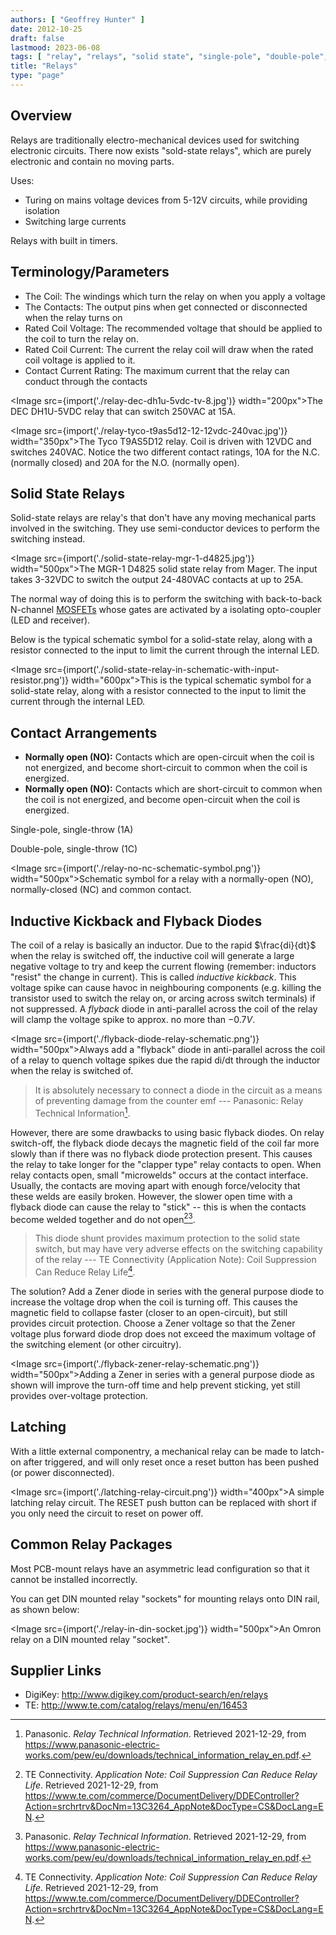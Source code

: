 ```yaml
---
authors: [ "Geoffrey Hunter" ]
date: 2012-10-25
draft: false
lastmood: 2023-06-08
tags: [ "relay", "relays", "solid state", "single-pole", "double-pole", "single-throw", "double-throw", "inductive kickback" ]
title: "Relays"
type: "page"
---
```



## Overview

Relays are traditionally electro-mechanical devices used for switching electronic circuits. There now exists "sold-state relays", which are purely electronic and contain no moving parts.

Uses:

* Turing on mains voltage devices from 5-12V circuits, while providing isolation
* Switching large currents

Relays with built in timers.

## Terminology/Parameters

* The Coil: The windings which turn the relay on when you apply a voltage
* The Contacts: The output pins when get connected or disconnected when the relay turns on
* Rated Coil Voltage: The recommended voltage that should be applied to the coil to turn the relay on.
* Rated Coil Current: The current the relay coil will draw when the rated coil voltage is applied to it.
* Contact Current Rating: The maximum current that the relay can conduct through the contacts

<Image src={import('./relay-dec-dh1u-5vdc-tv-8.jpg')} width="200px">The DEC DH1U-5VDC relay that can switch 250VAC at 15A.</Image>

<Image src={import('./relay-tyco-t9as5d12-12-12vdc-240vac.jpg')} width="350px">The Tyco T9AS5D12 relay. Coil is driven with 12VDC and switches 240VAC. Notice the two different contact ratings, 10A for the N.C. (normally closed) and 20A for the N.O. (normally open).</Image>

## Solid State Relays

Solid-state relays are relay's that don't have any moving mechanical parts involved in the switching. They use semi-conductor devices to perform the switching instead.

<Image src={import('./solid-state-relay-mgr-1-d4825.jpg')} width="500px">The MGR-1 D4825 solid state relay from Mager. The input takes 3-32VDC to switch the output 24-480VAC contacts at up to 25A.</Image>

The normal way of doing this is to perform the switching with back-to-back N-channel [MOSFETs](/electronics/components/transistors/mosfets/) whose gates are activated by a isolating opto-coupler (LED and receiver).

Below is the typical schematic symbol for a solid-state relay, along with a resistor connected to the input to limit the current through the internal LED.

<Image src={import('./solid-state-relay-in-schematic-with-input-resistor.png')} width="600px">This is the typical schematic symbol for a solid-state relay, along with a resistor connected to the input to limit the current through the internal LED.</Image>

## Contact Arrangements

* **Normally open (NO):** Contacts which are open-circuit when the coil is not energized, and become short-circuit to common when the coil is energized.
* **Normally open (NO):** Contacts which are short-circuit to common when the coil is not energized, and become open-circuit when the coil is energized.

Single-pole, single-throw (1A)

Double-pole, single-throw (1C)

<Image src={import('./relay-no-nc-schematic-symbol.png')} width="500px">Schematic symbol for a relay with a normally-open (NO), normally-closed (NC) and common contact.</Image>

## Inductive Kickback and Flyback Diodes

The coil of a relay is basically an inductor. Due to the rapid $\frac{di}{dt}$ when the relay is switched off, the inductive coil will generate a large negative voltage to try and keep the current flowing (remember: inductors "resist" the change in current). This is called _inductive kickback_. This voltage spike can cause havoc in neighbouring components (e.g. killing the transistor used to switch the relay on, or arcing across switch terminals) if not suppressed. A _flyback_ diode in anti-parallel across the coil of the relay will clamp the voltage spike to approx. no more than $-0.7V$.

<Image src={import('./flyback-diode-relay-schematic.png')} width="500px">Always add a \"flyback\" diode in anti-parallel across the coil of a relay to quench voltage spikes due the rapid di/dt through the inductor when the relay is switched of. </Image>

> It is absolutely necessary to connect a diode in the circuit as a means of preventing damage from the counter emf --- Panasonic: Relay Technical Information[^bib-relay-tech-info].

However, there are some drawbacks to using basic flyback diodes. On relay switch-off, the flyback diode decays the magnetic field of the coil far more slowly than if there was no flyback diode protection present. This causes the relay to take longer for the "clapper type" relay contacts to open. When relay contacts open, small "microwelds" occurs at the contact interface. Usually, the contacts are moving apart with enough force/velocity that these welds are easily broken. However, the slower open time with a flyback diode can cause the relay to "stick" -- this is when the contacts become welded together and do not open[^bib-te-coil-suppression-relay-life][^bib-relay-tech-info].

> This diode shunt provides maximum protection to the solid state switch, but may have very adverse effects on the switching capability of the relay --- TE Connectivity (Application Note): Coil Suppression Can Reduce Relay Life[^bib-te-coil-suppression-relay-life].

The solution? Add a Zener diode in series with the general purpose diode to increase the voltage drop when the coil is turning off. This causes the magnetic field to collapse faster (closer to an open-circuit), but still provides circuit protection. Choose a Zener voltage so that the Zener voltage plus forward diode drop does not exceed the maximum voltage of the switching element (or other circuitry).

<Image src={import('./flyback-zener-relay-schematic.png')} width="500px">Adding a Zener in series with a general purpose diode as shown will improve the turn-off time and help prevent sticking, yet still provides over-voltage protection. </Image>

## Latching

With a little external componentry, a mechanical relay can be made to latch-on after triggered, and will only reset once a reset button has been pushed (or power disconnected).

<Image src={import('./latching-relay-circuit.png')} width="400px">A simple latching relay circuit. The RESET push button can be replaced with short if you only need the circuit to reset on power off.</Image>

## Common Relay Packages

Most PCB-mount relays have an asymmetric lead configuration so that it cannot be installed incorrectly.

You can get DIN mounted relay "sockets" for mounting relays onto DIN rail, as shown below:

<Image src={import('./relay-in-din-socket.jpg')} width="500px">An Omron relay on a DIN mounted relay \"socket\".</Image>

## Supplier Links

* DigiKey: http://www.digikey.com/product-search/en/relays
* TE: http://www.te.com/catalog/relays/menu/en/16453

[^bib-te-coil-suppression-relay-life]:  TE Connectivity. _Application Note: Coil Suppression Can Reduce Relay Life_. Retrieved 2021-12-29, from https://www.te.com/commerce/DocumentDelivery/DDEController?Action=srchrtrv&DocNm=13C3264_AppNote&DocType=CS&DocLang=EN.
[^bib-relay-tech-info]:  Panasonic. _Relay Technical Information_. Retrieved 2021-12-29, from https://www.panasonic-electric-works.com/pew/eu/downloads/technical_information_relay_en.pdf.
